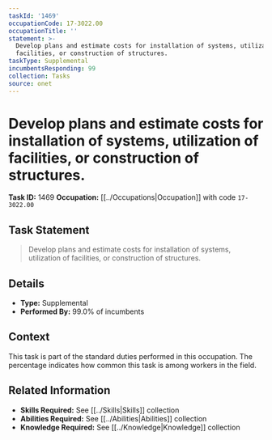 ```yaml
---
taskId: '1469'
occupationCode: 17-3022.00
occupationTitle: ''
statement: >-
  Develop plans and estimate costs for installation of systems, utilization of
  facilities, or construction of structures.
taskType: Supplemental
incumbentsResponding: 99
collection: Tasks
source: onet
---
```

# Develop plans and estimate costs for installation of systems, utilization of facilities, or construction of structures.

**Task ID:** 1469
**Occupation:** [[../Occupations|Occupation]] with code `17-3022.00`

## Task Statement

> Develop plans and estimate costs for installation of systems, utilization of facilities, or construction of structures.

## Details

- **Type:** Supplemental
- **Performed By:** 99.0% of incumbents

## Context

This task is part of the standard duties performed in this occupation. The percentage indicates how common this task is among workers in the field.

## Related Information

- **Skills Required:** See [[../Skills|Skills]] collection
- **Abilities Required:** See [[../Abilities|Abilities]] collection
- **Knowledge Required:** See [[../Knowledge|Knowledge]] collection
